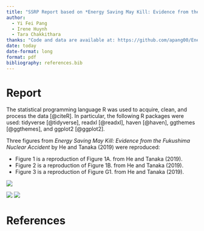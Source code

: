 ```yaml
---
title: "SSRP Report based on *Energy Saving May Kill: Evidence from the Fukushima Nuclear Accident* by He and Tanaka (2019)"
author:
  - Yi Fei Pang
  - Irene Huynh
  - Tara Chakkithara
thanks: "Code and data are available at: https://github.com/apang00/Energy-Policy.git"
date: today
date-format: long
format: pdf
bibliography: references.bib
---
```


# Report

The statistical programming language R was used to acquire, clean, and process the data [@citeR]. In particular, the following R packages were used: tidyverse [@tidyverse], readxl [@readxl], haven [@haven], ggthemes [@ggthemes], and ggplot2 [@ggplot2].

Three figures from *Energy Saving May Kill: Evidence from the Fukushima Nuclear Accident* by He and Tanaka (2019) were reproduced:

- Figure 1 is a reproduction of Figure 1A. from He and Tanaka (2019).
- Figure 2 is a reproduction of Figure 1B. from He and Tanaka (2019).
- Figure 3 is a reproduction of Figure G1. from He and Tanaka (2019).

![](../../other/figures/figure1.png)

![](../../other/figures/figure2.png)
![](../../other/figures/figure3.png)
\newpage

# References